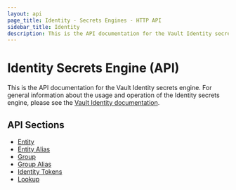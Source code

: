 ```yaml
---
layout: api
page_title: Identity - Secrets Engines - HTTP API
sidebar_title: Identity
description: This is the API documentation for the Vault Identity secrets engine.
---
```


# Identity Secrets Engine (API)

This is the API documentation for the Vault Identity secrets engine. For general
information about the usage and operation of the Identity secrets engine, please
see the [Vault Identity documentation](/docs/secrets/identity/index.html).

## API Sections

 * [Entity](entity.html)
 * [Entity Alias](entity-alias.html)
 * [Group](group.html)
 * [Group Alias](group-alias.html)
 * [Identity Tokens](tokens.html)
 * [Lookup](lookup.html)
